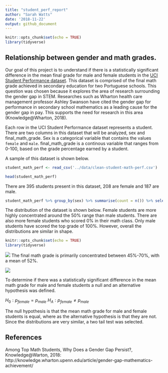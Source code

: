 ```yaml
---
title: "student_perf_report"
author: "Sarah Watts"
date: '2018-11-22'
output: github_document
---
```


```r
knitr::opts_chunk$set(echo = TRUE)
library(tidyverse)
```

## Relationship between gender and math grades.

Our goal of this project is to understand if there is a statistically significant difference in the mean final grade for male and female students in the [UCI Student Performance dataset](https://archive.ics.uci.edu/ml/datasets/Student+Performance). This dataset is comprised of the final math grade achieved in secondary education for two Portuguese schools. This question was chosen because it explores the area of research surrounding the gender gap in STEM. Researches such as Wharton health care management professor Ashley Swanson have cited the gender gap for performance in secondary school mathematics as a leading cause for the gender gap in pay. This supports the need for research in this area (Knowledge@Wharton, 2018).

Each row in the UCI Student Performance dataset represents a student. There are two columns in this dataset that will be analyzed, sex and final_math_grade. Sex is a categorical variable that contains the values `female` and `male`. final_math_grade is a continous variable that ranges from 0-100, based on the grade percentage earned by a student.

A sample of this dataset is shown below.

```r
student_math_perf <- read_csv('../data/clean-student-math-perf.csv')
```

```r
head(student_math_perf)
```

There are 395 students present in this dataset, 208 are female and 187 are male.

```r
student_math_perf %>% group_by(sex) %>% summarise(count = n()) %>% select(sex, count) 
```

The distribution of the dataset is shown below. Female students are more highly concentrated around the 50% range than male students. There are also more female students who scored 0% in their math class. Only male students have scored the top grade of 100%. However, overall the distributions are similar in shape.

```r
knitr::opts_chunk$set(echo = TRUE)
library(tidyverse)
```

![](../results/violin-student-math-perf.png)
The final math grade is primarily concentrated between 45%-70%, with a mean of 52%. 

![](../results/mean_CI_plot.png)

To determine if there was a statistically significant difference in the mean math grade for male and female students a null and an alternative hypothesis was defined.

$H_0: p_{female} = p_{male}$
$H_A: p_{female} \neq p_{male}$

The null hypothesis is that the mean math grade for male and female students is equal, where as the alternative hypothesis is that they are not. Since the distributions are very similar, a two tail test was selected.



## References

Among Top Math Students, Why Does a Gender Gap Persist?, Knowledge@Warton, 2018: http://knowledge.wharton.upenn.edu/article/gender-gap-mathematics-achievement/

